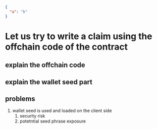 
```json
{
  "a": "b"
}
```

# Let us try to write a claim using the offchain code of the contract

## explain the offchain code

## explain the wallet seed part

## problems

1. wallet seed is used and loaded on the client side
   1. security risk
   2. potetntial seed phrase exposure

<StringProcessorWriteForm />

